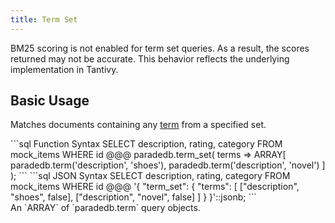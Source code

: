 ```yaml
---
title: Term Set
---
```


<Note>
  BM25 scoring is not enabled for term set queries. As a result, the scores
  returned may not be accurate. This behavior reflects the underlying
  implementation in Tantivy.
</Note>

## Basic Usage

Matches documents containing any [term](/documentation/concepts/term) from a specified set.

<CodeGroup>
```sql Function Syntax 
SELECT description, rating, category
FROM mock_items
WHERE id @@@ paradedb.term_set(
	terms => ARRAY[
		paradedb.term('description', 'shoes'),
		paradedb.term('description', 'novel')
	]
);
```
```sql JSON Syntax
SELECT description, rating, category
FROM mock_items
WHERE id @@@
'{
    "term_set": {
        "terms": [
            ["description", "shoes", false],
            ["description", "novel", false]
        ]
    }
}'::jsonb;
```
</CodeGroup>

<div className="mt-8"/>

<ParamField body="terms" required>
  An `ARRAY` of `paradedb.term` query objects.
</ParamField>
